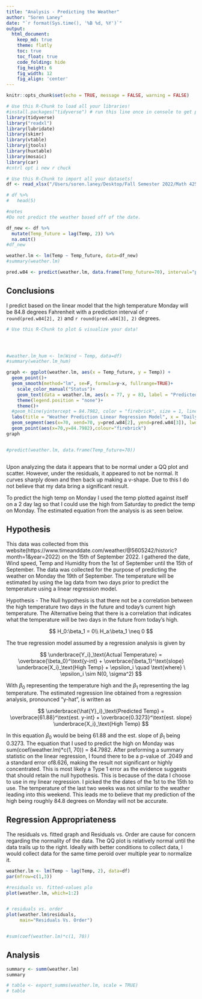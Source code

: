 ```yaml
---
title: "Analysis - Predicting the Weather"
author: "Soren Laney"
date: "`r format(Sys.time(), '%B %d, %Y')`"
output:
  html_document:  
    keep_md: true
    theme: flatly
    toc: true
    toc_float: true
    code_folding: hide
    fig_height: 6
    fig_width: 12
    fig_align: 'center'
---
```


```r
knitr::opts_chunk$set(echo = TRUE, message = FALSE, warning = FALSE)
```

```r
# Use this R-Chunk to load all your libraries!
#install.packages("tidyverse") # run this line once in console to get package
library(tidyverse)
library("readxl")
library(lubridate)
library(skimr)
library(vtable)
library(jtools)
library(huxtable)
library(mosaic)
library(car)
#cntrl opt i new r chuck
```

```r
# Use this R-Chunk to import all your datasets!
df <- read_xlsx("/Users/soren.laney/Desktop/Fall Semester 2022/Math 425 Applied Linear Regression/Analysis/Predicting the Weather/Data/Predict_Weather_Data.xlsx")

# df %>% 
#   head(5)

#notes
#Do not predict the weather based off of the date. 

df_new <- df %>% 
  mutate(Temp_future = lag(Temp, 2)) %>% 
  na.omit()
#df_new

weather.lm <- lm(Temp ~ Temp_future, data=df_new)
#summary(weather.lm)

pred.w84 <- predict(weather.lm, data.frame(Temp_future=70), interval="prediction")

```


## Conclusions


I predict based on the linear model that the high temperature Monday will be 84.8 degrees Fahrenheit with a prediction interval of `r round(pred.w84[2], 2)` and `r round(pred.w84[3], 2)` degrees.

```r
# Use this R-Chunk to plot & visualize your data!




#weather.lm_hum <- lm(Wind ~ Temp, data=df)
#summary(weather.lm_hum)

graph <- ggplot(weather.lm, aes(x = Temp_future, y = Temp)) +
  geom_point()+
  geom_smooth(method="lm", se=F, formula=y~x, fullrange=TRUE)+
    scale_color_manual("Status")+
    geom_text(data = weather.lm, aes(x = 77, y = 83, label = "Predicted Weather Temp( in red)"))+
    theme(legend.position = "none")+
    theme()+
  #geom_hline(yintercept = 84.7982, color = "firebrick", size = 1, linetype = "longdash", alpha = .5)+
  labs(title = "Weather Prediction Linear Regression Model", x = "Daily High Temp", y = "Daily Future high temp in 2 days") + 
  geom_segment(aes(x=70, xend=70, y=pred.w84[2], yend=pred.w84[3]), lwd=2, color="skyblue", alpha=.05)+
  geom_point(aes(x=70,y=84.7982),colour="firebrick")
graph


#predict(weather.lm, data.frame(Temp_future=70))



```

Upon analyzing the data it appears that to be normal under a QQ plot and scatter. However, under the residuals, it appeared to not be normal. It curves sharply down and then back up making a v-shape. Due to this I do not believe that my data bring a significant result. 

To predict the high temp on Monday I used the temp plotted against itself on a 2 day lag so that I could use the high from Saturday to predict the temp on Monday. The estimated equation from the analysis is as seen below.










## Hypothesis 
This data was collected from this website(https://www.timeanddate.com/weather/@5605242/historic?month=1&year=2022) on the 15th of September 2022. I gathered the date, Wind speed, Temp and Humidity from the 1st of September until the 15th of September. The data was collected for the purpose of predicting the weather on Monday the 19th of September. The temperature will be estimated by using the lag data from two days prior to predict the temperature using a linear regression model. 

Hypothesis - The Null hypothesis is that there not be a correlation between the high temperature two days in the future and today's current high temperature. The Alternative being that there is a correlation that indicates what the temperature will be two days in the future from today's high. 

$$ 
H_0:\beta_1 = 0\\
H_a:\beta_1 \neq 0 
$$


The true regression model assumed by a regression analysis is given by 

$$
  \underbrace{Y_i}_\text{Actual Temperature} = \overbrace{\beta_0}^\text{y-int} + \overbrace{\beta_1}^\text{slope} \underbrace{X_i}_\text{High Temp} + \epsilon_i \quad \text{where} \ \epsilon_i \sim N(0, \sigma^2)
$$

With ${\beta_0}$ representing the temperature high and the ${\beta_1}$ representing the lag temperature. The estimated regression line obtained from a regression analysis, pronounced “y-hat”, is written as

$$
  \underbrace{\hat{Y}_i}_\text{Predicted Temp} = \overbrace{61.88}^\text{est. y-int} + \overbrace{0.3273}^\text{est. slope} \underbrace{X_i}_\text{High Temp}
$$


In this equation ${\beta_0}$ would be being 61.88 and the est. slope of ${\beta_1}$ being 0.3273. The equation that I used to predict the high on Monday was sum(coef(weather.lm)*c(1, 70)) = 84.7982. After preforming a summary statistic on the linear regression, I found there to be a p-value of .2049 and a standard error of8.626, making the result not significant or highly concentrated. This is most likely a Type 1 error as the evidence suggests that should retain the null hypothesis. This is because of the data I choose to use in my linear regression. I picked the the dates of the 1st to the 15th to use. The temperature of the last two weeks was not similar to the weather leading into this weekend. This leads me to believe that my prediction of the high being roughly 84.8 degrees on Monday will not be accurate.  



## Regression Appropriateness

The residuals vs. fitted graph and Residuals vs. Order are cause for concern regarding the normality of the data. The QQ plot is relatively normal until the data trails up to the right. Ideally with better conditions to collect data, I would collect data for the same time peroid over multiple year to normalize it.

```r
weather.lm <- lm(Temp ~ lag(Temp, 2), data=df)
par(mfrow=c(1,3))

#residuals vs. fitted-values plo
plot(weather.lm, which=1:2)


# residuals vs. order
plot(weather.lm$residuals,
     main="Residuals Vs. Order")


#sum(coef(weather.lm)*c(1, 70))


```




## Analysis







```r
summary <- summ(weather.lm)
summary

# table <- export_summs(weather.lm, scale = TRUE)
# table
```





